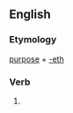 ==English==

===Etymology===
[[purpose]] + [[-eth]]

===Verb===
{{en-verb form}}

# {{archaic third-person singular of|purpose}}